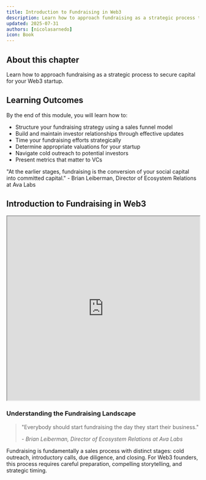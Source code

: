 ```yaml
---
title: Introduction to Fundraising in Web3
description: Learn how to approach fundraising as a strategic process to secure capital for your Web3 startup
updated: 2025-07-31
authors: [nicolasarnedo]
icon: Book
---
```


## About this chapter

Learn how to approach fundraising as a strategic process to secure capital for your Web3 startup.

## Learning Outcomes

By the end of this module, you will learn how to:
- Structure your fundraising strategy using a sales funnel model
- Build and maintain investor relationships through effective updates
- Time your fundraising efforts strategically
- Determine appropriate valuations for your startup
- Navigate cold outreach to potential investors
- Present metrics that matter to VCs

<Callout type="quote">
"At the earlier stages, fundraising is the conversion of your social capital into committed capital." - Brian Leiberman, Director of Ecosystem Relations at Ava Labs
</Callout>

## Introduction to Fundraising in Web3

<div style={{ margin: '2rem 0' }}>
  <iframe 
    src="https://drive.google.com/file/d/1l4Cd1h7fGx18yHly4ms26ZO8JD9zxwAu/preview" 
    width="100%" 
    height="480" 
    allow="autoplay"
    style={{ border: 'none', borderRadius: '8px' }}
  ></iframe>
</div>

### Understanding the Fundraising Landscape

<blockquote className="quote-card">
  <p>"Everybody should start fundraising the day they start their business."</p>
  <cite>- Brian Leiberman, Director of Ecosystem Relations at Ava Labs</cite>
</blockquote>

Fundraising is fundamentally a sales process with distinct stages: cold outreach, introductory calls, due diligence, and closing. For Web3 founders, this process requires careful preparation, compelling storytelling, and strategic timing.
